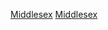 {{Commons category|Middlesex County, New Jersey}}

[[Category:新泽西州县份|Middlesex]]
[[Category:紐約都會區郡份|Middlesex]]